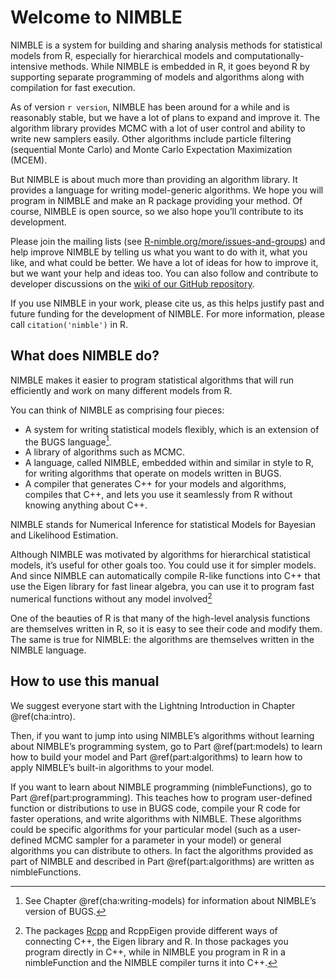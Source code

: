 <!--- % See http://yihui.name/knitr/demo/child/ for documentation on the parent/child document system of knitr -->


# Welcome to NIMBLE {#sec:welcome-nimble}

NIMBLE is a system for building and sharing analysis methods for
statistical models from R, especially for hierarchical models and
computationally-intensive methods.  While NIMBLE is embedded in R, it
goes beyond R by supporting separate programming of models and
algorithms along with compilation for fast execution.  

As of version `r version`, NIMBLE has been around for a while and is reasonably
stable, but we have a lot of plans to expand and improve it.  The
algorithm library provides MCMC with a lot of user control and ability
to write new samplers easily.  Other algorithms include particle
filtering (sequential Monte Carlo) and Monte Carlo Expectation
Maximization (MCEM).  

But NIMBLE is about much more than providing an algorithm library.  It
provides a language for writing model-generic algorithms.  We hope you
will program in NIMBLE and make an R package providing your method.
Of course, NIMBLE is open source, so we also hope you'll contribute to
its development.

Please join the mailing lists
(see [R-nimble.org/more/issues-and-groups](https://r-nimble.org/more/issues-and-groups)) and help improve NIMBLE by
telling us what you want to do with it, what you like, and what could
be better.  We have a lot of ideas for how to improve it, but we want
your help and ideas too.  You can also follow and contribute to
developer discussions on the
[wiki of our GitHub
  repository](https://github.com/nimble-dev/nimble/wiki).

If you use NIMBLE in your work, please cite us, as this helps justify past and future funding
for the development of NIMBLE. For more information, please call `citation('nimble')` in R.

## What does NIMBLE do? {#sec:what-is-nimble}

NIMBLE makes it easier to program statistical algorithms that will run
efficiently and work on many different models from R.

You can think of NIMBLE as comprising four pieces:


  * A system for writing statistical models flexibly, which is an
  extension of the BUGS language^[See Chapter
    \@ref(cha:writing-models) for information about NIMBLE's version of
    BUGS.].
  * A library of algorithms such as MCMC.
  * A language, called NIMBLE, embedded within and similar in style
  to R, for writing algorithms that operate on models written in BUGS.
  *  A compiler that generates C++ for your models and algorithms,
  compiles that C++, and lets you use it seamlessly from R without
  knowing anything about C++.


NIMBLE stands for Numerical Inference for statistical Models for
Bayesian and Likelihood Estimation.  

Although NIMBLE was motivated by algorithms for hierarchical
statistical models, it's useful for other goals too.  You could use it
for simpler models.  And since NIMBLE can automatically compile R-like
functions into C++ that use the Eigen library for fast linear algebra,
you can use it to program fast numerical functions without any model
involved^[The packages [Rcpp](http://www.rcpp.org/) and
  RcppEigen provide different ways of connecting C++, the Eigen
  library and R.  In those packages you program directly in C++, while
  in NIMBLE you program in R in a nimbleFunction and the NIMBLE compiler
  turns it into C++.]

One of the beauties of R is that many of the high-level analysis
functions are themselves written in R, so it is easy to see their code and modify
them.  The same is true for NIMBLE: the algorithms are themselves
written in the NIMBLE language.

## How to use this manual

We suggest everyone start with the Lightning Introduction in Chapter \@ref(cha:intro).

Then, if you want to jump into using NIMBLE's algorithms without learning
about NIMBLE's programming system, go to Part \@ref(part:models) to
learn how to build your model and Part \@ref(part:algorithms) to learn
how to apply NIMBLE's built-in algorithms to your model.

If you want to learn about NIMBLE programming (nimbleFunctions), go to Part
\@ref(part:programming). This teaches how to program user-defined
function or distributions to use in BUGS code, compile your R code for
faster operations, and write algorithms with NIMBLE. These algorithms
could be specific algorithms for your particular model (such as a
user-defined MCMC sampler for a parameter in your model) or general
algorithms you can distribute to others. In fact the algorithms
provided as part of NIMBLE and described in Part \@ref(part:algorithms)
are written as nimbleFunctions.